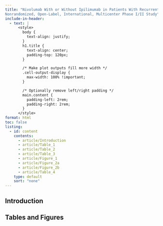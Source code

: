 ```yaml
---
title: "Nivolumab With or Without Ipilimumab in Patients With Recurrent or Metastatic Merkel Cell Carcinoma:<br><br>A
Nonrandomized, Open-Label, International, Multicenter Phase I/II Study"
include-in-header: 
  - text: |
      <style>
        body {
          text-align: justify;
        }
        h1.title {
          text-align: center;
          padding-top: 120px;
        }

        /* Make plot outputs fill more width */
        .cell-output-display {
          max-width: 100% !important;
        }

        /* Optionally remove left/right padding */
        main.content {
          padding-left: 2rem;
          padding-right: 2rem;
        }
      </style>
format: html
toc: false
listing: 
  - id: content
    contents:
      - article/Introduction
      - article/Table_1
      - article/Table_2
      - article/Table_3
      - article/Figure_1
      - article/Figure_2a
      - article/Figure_2b
      - article/Table_4
    type: default
    sort: "none"
---
```



<div class="fade-in" id="overview">
## Introduction
<div class="fade-in">
:::{#Introduction}
:::
</div>

</div>

<div class="fade-in" id="overview">
## Tables and Figures
<div class="fade-in">
:::{#Table_1}
:::
</div>

<div class="fade-in">
:::{#Table_2}
:::
</div>

<div class="fade-in">
:::{#Table_3}
:::
</div>

<div class="fade-in">
:::{#Figure_1}
:::
</div>

<div class="fade-in">
:::{#Figure_2a}
:::
</div>

<div class="fade-in">
:::{#Figure_2b}
:::
</div>

<div class="fade-in">
:::{#Table_4}
:::
</div>
</div>